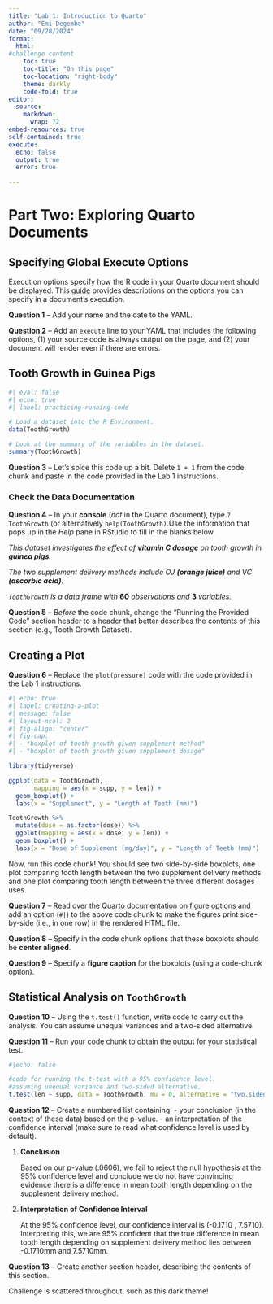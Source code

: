 ```yaml
---
title: "Lab 1: Introduction to Quarto"
author: "Emi Degembe"
date: "09/28/2024"
format: 
  html:
#challenge content
    toc: true
    toc-title: "On this page"
    toc-location: "right-body"
    theme: darkly
    code-fold: true
editor: 
  source:
    markdown: 
      wrap: 72
embed-resources: true
self-contained: true
execute: 
  echo: false
  output: true
  error: true
  
---
```


# Part Two: Exploring Quarto Documents

## Specifying Global Execute Options

Execution options specify how the R code in your Quarto document should be displayed. This [guide](https://quarto.org/docs/computations/execution-options.html) provides descriptions on the options you can specify in a document's execution.

**Question 1** -- Add your name and the date to the YAML.

**Question 2** -- Add an `execute` line to your YAML that includes the following options, (1) your source code is always output on the page, and (2) your document will render even if there are errors.

## Tooth Growth in Guinea Pigs

```r
#| eval: false
#| echo: true
#| label: practicing-running-code

# Load a dataset into the R Environment.
data(ToothGrowth)

# Look at the summary of the variables in the dataset.
summary(ToothGrowth)
```

**Question 3** -- Let's spice this code up a bit. Delete `1 + 1` from the code chunk and paste in the code provided in the Lab 1 instructions.

### Check the Data Documentation

**Question 4** -- In your **console** (*not* in the Quarto document), type `?ToothGrowth` (or alternatively `help(ToothGrowth)`.Use the information that pops up in the *Help* pane in RStudio to fill in the blanks below.

*This dataset investigates the effect of* ***vitamin C dosage*** *on tooth growth in **guinea pigs**.*

*The two supplement delivery methods include OJ **(orange juice)*** *and VC* ***(ascorbic acid)**.*

*`ToothGrowth` is a data frame with* **60** *observations and* **3** *variables.*

**Question 5** -- *Before* the code chunk, change the "Running the Provided Code" section header to a header that better describes the contents of this section (e.g., Tooth Growth Dataset).

## Creating a Plot

**Question 6** -- Replace the `plot(pressure)` code with the code provided in the Lab 1 instructions.

```r
#| echo: true
#| label: creating-a-plot
#| message: false
#| layout-ncol: 2
#| fig-align: "center"
#| fig-cap:
#| - "boxplot of tooth growth given supplement method"
#| - "boxplot of tooth growth given supplement dosage"

library(tidyverse)

ggplot(data = ToothGrowth, 
       mapping = aes(x = supp, y = len)) +
  geom_boxplot() +
  labs(x = "Supplement", y = "Length of Teeth (mm)")

ToothGrowth %>% 
  mutate(dose = as.factor(dose)) %>% 
  ggplot(mapping = aes(x = dose, y = len)) +
  geom_boxplot() +
  labs(x = "Dose of Supplement (mg/day)", y = "Length of Teeth (mm)")
```

Now, run this code chunk! You should see two side-by-side boxplots, one plot comparing tooth length between the two supplement delivery methods and one plot comparing tooth length between the three different dosages uses.

**Question 7** -- Read over the [Quarto documentation on figure options](https://quarto.org/docs/authoring/figures.html#computations) and add an option (`#|`) to the above code chunk to make the figures print side-by-side (i.e., in one row) in the rendered HTML file.

**Question 8** -- Specify in the code chunk options that these boxplots should be **center aligned**.

**Question 9** -- Specify a **figure caption** for the boxplots (using a code-chunk option).

## Statistical Analysis on `ToothGrowth`
**Question 10** -- Using the `t.test()` function, write code to carry out the analysis. You can assume unequal variances and a two-sided alternative. 

**Question 11** -- Run your code chunk to obtain the output for your statistical test.

```r
#|echo: false

#code for running the t-test with a 95% confidence level.
#assuming unequal variance and two-sided alternative.
t.test(len ~ supp, data = ToothGrowth, mu = 0, alternative = "two.sided", conf.level = 0.95, var.equal = FALSE)
```

**Question 12** -- Create a numbered list containing: 
- your conclusion (in the context of these data) based on the p-value.
- an interpretation of the confidence interval (make sure to read what confidence level is used by default).

(@) **Conclusion**

    Based on our p-value (.0606), we fail to reject the null hypothesis at the 95% confidence level and conclude we do not have convincing evidence there is a difference in mean tooth length depending on the supplement delivery method. 
    
(@) **Interpretation of Confidence Interval**

    At the 95% confidence level, our confidence interval is (-0.1710 , 7.5710). Interpreting this, we are 95% confident that the true difference in mean tooth length depending on supplement delivery method lies between -0.1710mm and 7.5710mm. 

**Question 13** -- Create another section header, describing the contents of this section. 

Challenge is scattered throughout, such as this dark theme!

